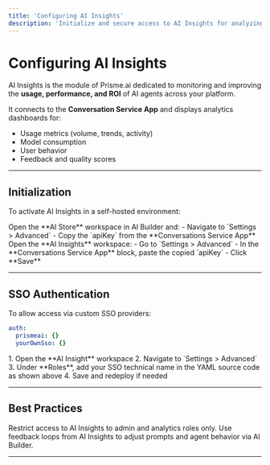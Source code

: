 ```yaml
---
title: 'Configuring AI Insights'
description: 'Initialize and secure access to AI Insights for analyzing AI usage and agent performance.'
---
```


# Configuring AI Insights

AI Insights is the module of Prisme.ai dedicated to monitoring and improving the **usage, performance, and ROI** of AI agents across your platform.

It connects to the **Conversation Service App** and displays analytics dashboards for:

- Usage metrics (volume, trends, activity)
- Model consumption
- User behavior
- Feedback and quality scores

---

## Initialization

To activate AI Insights in a self-hosted environment:

<Steps>

<Step title="Step 1: Get the API Key from AI Store">
Open the **AI Store** workspace in AI Builder and:
- Navigate to `Settings > Advanced`
- Copy the `apiKey` from the **Conversations Service App**
</Step>

<Step title="Step 2: Inject the API Key into AI Insights">
Open the **AI Insights** workspace:
- Go to `Settings > Advanced`
- In the **Conversations Service App** block, paste the copied `apiKey`
- Click **Save**
</Step>

</Steps>

---

## SSO Authentication

To allow access via custom SSO providers:

```yaml
auth:
  prismeai: {}
  yourOwnSso: {}
```

<AccordionGroup>
<Accordion title="How to Add SSO Access">
1. Open the **AI Insight** workspace  
2. Navigate to `Settings > Advanced`  
3. Under **Roles**, add your SSO technical name in the YAML source code as shown above  
4. Save and redeploy if needed  
</Accordion>
</AccordionGroup>

---

## Best Practices

<CardGroup cols={2}>
  <Card
    title="Protect Access"
    icon="lock"
  >
    Restrict access to AI Insights to admin and analytics roles only.
  </Card>
  <Card
    title="Pair with AI Builder"
    icon="wand-magic"
  >
    Use feedback loops from AI Insights to adjust prompts and agent behavior via AI Builder.
  </Card>
</CardGroup>

---